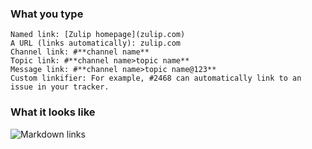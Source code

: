 ### What you type

```
Named link: [Zulip homepage](zulip.com)
A URL (links automatically): zulip.com
Channel link: #**channel name**
Topic link: #**channel name>topic name**
Message link: #**channel name>topic name@123**
Custom linkifier: For example, #2468 can automatically link to an issue in your tracker.
```

### What it looks like

![Markdown links](../../../../../static/images/help/markdown-links.png)
